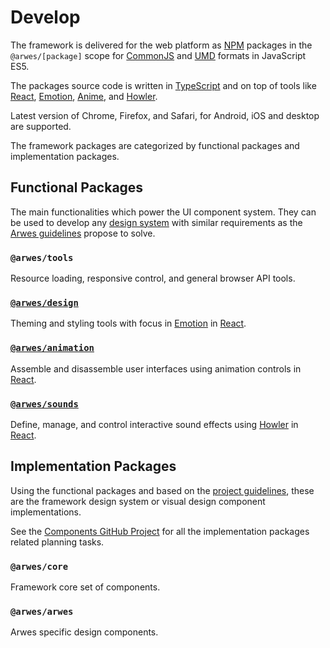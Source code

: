 
# Develop

The framework is delivered for the web platform as [NPM](https://www.npmjs.com) packages
in the `@arwes/[package]` scope for [CommonJS](https://en.wikipedia.org/wiki/CommonJS)
and [UMD](https://github.com/umdjs/umd) formats in JavaScript ES5.

The packages source code is written in [TypeScript](https://typescriptlang.org)
and on top of tools like [React](https://reactjs.org), [Emotion](https://emotion.sh),
[Anime](https://animejs.com), and [Howler](https://howlerjs.com).

Latest version of Chrome, Firefox, and Safari, for Android, iOS and desktop are supported.

The framework packages are categorized by functional packages and implementation packages.

## Functional Packages

The main functionalities which power the UI component system. They can be used to
develop any [design system](https://www.invisionapp.com/inside-design/guide-to-design-systems)
with similar requirements as the [Arwes guidelines](/project/guidelines) propose
to solve.

### `@arwes/tools`

<PackageState name='tools' status='specification' projectBoard='https://github.com/arwes/arwes/projects/2' />

Resource loading, responsive control, and general browser API tools.

### [`@arwes/design`](/develop/design)

<PackageState name='design' status='polishing' projectBoard='https://github.com/arwes/arwes/projects/6' />

Theming and styling tools with focus in [Emotion](https://emotion.sh) in [React](https://reactjs.org).

### [`@arwes/animation`](/develop/animation)

<PackageState name='animation' status='polishing' projectBoard='https://github.com/arwes/arwes/projects/7' />

Assemble and disassemble user interfaces using animation controls in [React](https://reactjs.org).

### [`@arwes/sounds`](/develop/sounds)

<PackageState name='sounds' status='polishing' projectBoard='https://github.com/arwes/arwes/projects/4' />

Define, manage, and control interactive sound effects using [Howler](https://howlerjs.com)
in [React](https://reactjs.org).

## Implementation Packages

Using the functional packages and based on the [project guidelines](/project/guidelines),
these are the framework design system or visual design component implementations.

See the [Components GitHub Project](https://github.com/arwes/arwes/projects/8)
for all the implementation packages related planning tasks.

### `@arwes/core`

<PackageState name='core' status='development' />

Framework core set of components.

### `@arwes/arwes`

<PackageState name='arwes' status='concept' />

Arwes specific design components.
